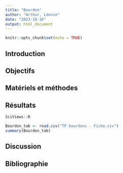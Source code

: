 ```yaml
---
title: "Bourdon"
author: "Arthur, Léonie"
date: "2023-10-16"
output: html_document
---
```


```r
knitr::opts_chunk$set(echo = TRUE)
```

## Introduction

## Objectifs

## Matériels et méthodes

## Résultats

```r
SciViews::R
```

```r
Bourdon_tab <- read.csv("TP bourdons - Fiche.csv")
summary(Bourdon_tab)
```

## Discussion

## Bibliographie

